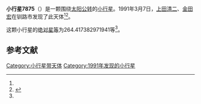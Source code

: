 {{Infobox planet
| bgcolour = #FFFFC0
| name = 7875
| symbol = 
| image = 
| caption = 
| discovery = yes
| discovery_ref = 
| discoverer = [[上田清二|上田清二]]、[[金田宏|金田宏]]
| discovery_site = [[钏路市|钏路市]] 
| discovered = 1991年3月7日
| designations = yes
| mp_name = 
| named_after = 
| alt_names = 1991 ES1/ 1976 SL8 / 1993 PM4
| mp_category = [[主带小行星|主带小行星]]
| orbit_ref = <ref name="a">[http://ssd.jpl.nasa.gov/sbdb.cgi?sstr=7875 7875] {{Wayback|url=http://ssd.jpl.nasa.gov/sbdb.cgi?sstr=7875 |date=20210823110406 }}，小行星數據庫瀏覽器（JPL Small-Body Database Browser）－[[美国国家航空航天局|美国国家航空航天局]]喷气推进实验室</ref>
| epoch = 2456400.5 (2013年4月18日更新)
| aphelion = {{convert|3.118110801113893|AU|km|3|abbr=on|lk=out}}
| perihelion = {{convert|2.170760435518051|AU|km|3|abbr=on}}
| semimajor = {{convert|2.644435618315972|AU|km|3|abbr=on}}
| eccentricity = 0.179121465
| period = 1570.716927 [[日|日]]<br />4.3[[儒略年|儒略年]]
| avg_speed = 
| inclination = 14.14382681815652
| asc_node = 165.4851668863535
| mean_anomaly = 
| arg_peri = 264.417382971941
| satellites = 
| physical_characteristics = yes
| dimensions = 
| mass = 
| density = 
| surface_grav = 
| escape_velocity = 
| sidereal_day = 
| axial_tilt = 
| pole_ecliptic_lat = 
| pole_ecliptic_lon = 
| albedo = 
| temperatures= 
| temp_name1 = 
| mean_temp_1 = 
| max_temp_1 = 
| temp_name2 = 
| max_temp_2 = 
| spectral_type = 
| abs_magnitude = 264.417382971941
}}

'''小行星7875'''（{{lang-en|7875}}）是一颗围绕[[太阳|太阳]][[公转|公转]]的[[小行星|小行星]]。1991年3月7日，[[上田清二|上田清二]]、[[金田宏|金田宏]]在钏路市发现了此天体<ref name="a" /><ref>{{cite news|title=小行星列表|url=http://cfa-www.harvard.edu/iau/lists/NumberedMPs.txt|accessdate=2013-07-08|newspaper=哈佛大学|archive-date=2008-05-17|archive-url=https://web.archive.org/web/20080517010638/http://cfa-www.harvard.edu/iau/lists/NumberedMPs.txt|dead-url=no}}</ref>。

这颗小行星的[[绝对星等|绝对星等]]为264.417382971941等<ref name="a" />。

==参考文献==
{{reflist}}
{{Minor Planet Number|[[小行星7874|小行星7874]]|[[小行星7876|小行星7876]]}}

{{小天体}}

[[Category:小行星带天体|Category:小行星带天体]]
[[Category:1991年发现的小行星|Category:1991年发现的小行星]]

{{asteroid-stub}}